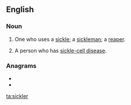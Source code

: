 ==English==

===Noun===
{{en-noun}}

# One who uses a [[sickle]]; a [[sickleman]]; a [[reaper]].
# {{label|en|medicine|informal}} A person who has [[sickle-cell disease]].

{{Webster 1913}}

===Anagrams===
* {{l|en|lickers}}
* {{l|en|slicker}}

[[ta:sickler]]